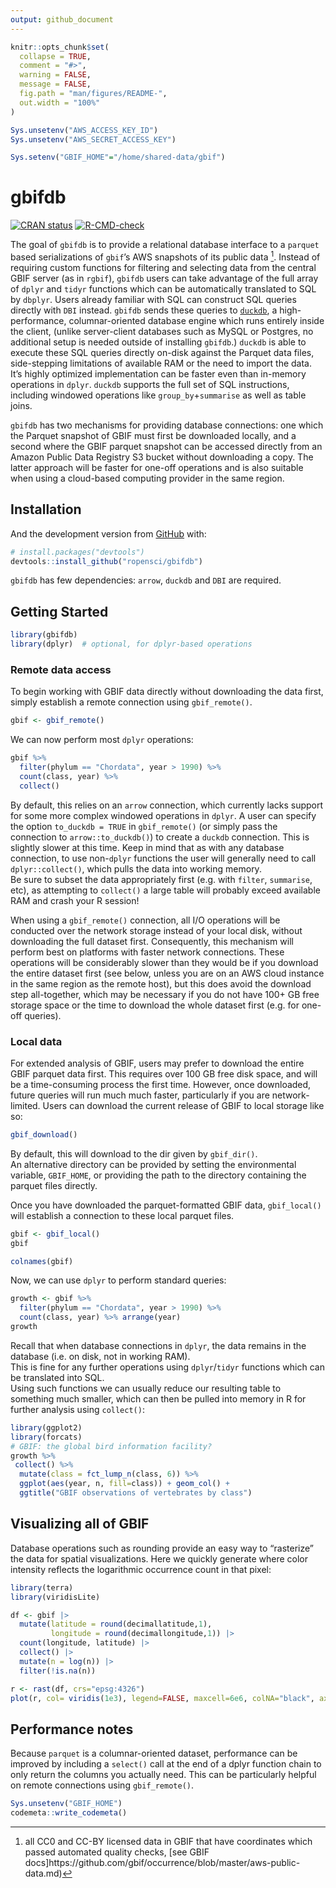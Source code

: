 ```yaml
---
output: github_document
---
```


<!-- README.md is generated from README.Rmd. Please edit that file -->

```r
knitr::opts_chunk$set(
  collapse = TRUE,
  comment = "#>",
  warning = FALSE,
  message = FALSE,
  fig.path = "man/figures/README-",
  out.width = "100%"
)

Sys.unsetenv("AWS_ACCESS_KEY_ID")
Sys.unsetenv("AWS_SECRET_ACCESS_KEY")

Sys.setenv("GBIF_HOME"="/home/shared-data/gbif")

```

# gbifdb

<!-- badges: start -->
[![CRAN status](https://www.r-pkg.org/badges/version/gbifdb)](https://CRAN.R-project.org/package=gbifdb)
[![R-CMD-check](https://github.com/cboettig/gbifdb/actions/workflows/R-CMD-check.yaml/badge.svg)](https://github.com/cboettig/gbifdb/actions/workflows/R-CMD-check.yaml)
<!-- badges: end -->

The goal of `gbifdb` is to provide a relational database interface to a `parquet` based serializations of `gbif`'s AWS snapshots of its public data [^1].
Instead of requiring custom functions for filtering and selecting data from the central GBIF server (as in `rgbif`), `gbifdb` users can take advantage of the full array of `dplyr` and `tidyr` functions which can be automatically translated to SQL by `dbplyr`.
Users already familiar with SQL can construct SQL queries directly with `DBI` instead. 
`gbifdb` sends these queries to [`duckdb`](https://duckdb.org), a high-performance, columnar-oriented database engine which runs entirely inside the client,
(unlike server-client databases such as MySQL or Postgres, no additional setup is needed outside of installing `gbifdb`.)
`duckdb` is able to execute these SQL queries directly on-disk against the Parquet data files, side-stepping limitations of available RAM or the need to import the data. 
It's highly optimized implementation can be faster even than in-memory operations in `dplyr`.
`duckdb` supports the full set of SQL instructions, including windowed operations like `group_by`+`summarise` as well as table joins.


[^1]: all CC0 and CC-BY licensed data in GBIF that have coordinates which passed automated quality checks,
[see GBIF docs]https://github.com/gbif/occurrence/blob/master/aws-public-data.md)

`gbifdb` has two mechanisms for providing database connections: one which the Parquet snapshot of GBIF must first be downloaded locally, 
and a second where the GBIF parquet snapshot can be accessed directly from an Amazon Public Data Registry S3 bucket without downloading a copy.
The latter approach will be faster for one-off operations and is also suitable when using a cloud-based computing provider in the same region.





## Installation

<!--

You can install the released version of `gbifdb` from [CRAN](https://CRAN.R-project.org) with:

``` r
install.packages("gbifdb")
```

-->

And the development version from [GitHub](https://github.com/) with:

``` r
# install.packages("devtools")
devtools::install_github("ropensci/gbifdb")
```

`gbifdb` has few dependencies: `arrow`, `duckdb` and `DBI` are required.  

## Getting Started

```r
library(gbifdb)
library(dplyr)  # optional, for dplyr-based operations
```

### Remote data access

To begin working with GBIF data directly without downloading the data first, simply establish a remote connection using `gbif_remote()`.

```r
gbif <- gbif_remote()
```

We can now perform most `dplyr` operations:

```r
gbif %>%
  filter(phylum == "Chordata", year > 1990) %>%
  count(class, year) %>%
  collect()
```

By default, this relies on an `arrow` connection, which currently lacks support for some more complex windowed operations in `dplyr`.
A user can specify the option `to_duckdb = TRUE` in `gbif_remote()` (or simply pass the connection to `arrow::to_duckdb()`) to create
a `duckdb` connection. This is slightly slower at this time. 
Keep in mind that as with any database connection, to use non-`dplyr` functions the user will generally need to call `dplyr::collect()`,
which pulls the data into working memory.  
Be sure to subset the data appropriately first (e.g. with `filter`, `summarise`, etc), as attempting to `collect()` a large
table will probably exceed available RAM and crash your R session!

When using a `gbif_remote()` connection, 
all I/O operations will be conducted over the network storage instead of your local disk,
without downloading the full dataset first.
Consequently, this mechanism will perform best on platforms with faster network connections.
These operations will be considerably slower than they would be if you download the entire dataset first 
(see below, unless you are on an AWS cloud instance in the same region as the remote host), but this does
avoid the download step all-together, which may be necessary if you do not have 100+ GB free storage space
or the time to download the whole dataset first (e.g. for one-off queries).

### Local data

For extended analysis of GBIF, users may prefer to download the entire GBIF parquet data first.
This requires over 100 GB free disk space, and will be a time-consuming process the first time.
However, once downloaded, future queries will run much much faster, particularly if you are network-limited.
Users can download the current release of GBIF to local storage like so:

```r
gbif_download()
```

By default, this will download to the dir given by `gbif_dir()`.  
An alternative directory can be provided by setting the environmental variable, `GBIF_HOME`,
or providing the path to the directory containing the parquet files directly.

Once you have downloaded the parquet-formatted GBIF data, 
`gbif_local()` will establish a connection to these local parquet files. 

```r
gbif <- gbif_local()
gbif
```

```r
colnames(gbif)
```

Now, we can use `dplyr` to perform standard queries: 

```r
growth <- gbif %>%
  filter(phylum == "Chordata", year > 1990) %>%
  count(class, year) %>% arrange(year)
growth
```

Recall that when database connections in `dplyr`, the data remains in the database (i.e. on disk, not in working RAM).  
This is fine for any further operations using `dplyr`/`tidyr` functions which can be translated into SQL.  
Using such functions we can usually reduce our resulting table to something much smaller, 
which can then be pulled into memory in R for further analysis using `collect()`:

```r
library(ggplot2)
library(forcats)
# GBIF: the global bird information facility?
growth %>%
 collect() %>%
  mutate(class = fct_lump_n(class, 6)) %>%
  ggplot(aes(year, n, fill=class)) + geom_col() +
  ggtitle("GBIF observations of vertebrates by class")
```


## Visualizing all of GBIF

Database operations such as rounding provide an easy way to "rasterize" the data for spatial visualizations.
Here we quickly generate where color intensity reflects the logarithmic occurrence count in that pixel:

```r
library(terra)
library(viridisLite)

df <- gbif |>
  mutate(latitude = round(decimallatitude,1),
         longitude = round(decimallongitude,1)) |> 
  count(longitude, latitude) |> 
  collect() |> 
  mutate(n = log(n)) |>
  filter(!is.na(n))

r <- rast(df, crs="epsg:4326")
plot(r, col= viridis(1e3), legend=FALSE, maxcell=6e6, colNA="black", axes=FALSE)
```

## Performance notes

Because `parquet` is a columnar-oriented dataset, performance can be improved by including a `select()` call at the end of a dplyr function chain to only return the columns you actually need. This can be particularly helpful on remote connections using `gbif_remote()`.


```r
Sys.unsetenv("GBIF_HOME")
codemeta::write_codemeta()
```


